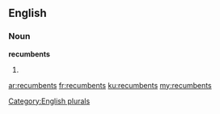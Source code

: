==English==

===Noun===
'''recumbents'''

# {{plural of|recumbent}}

[[Category:English plurals]]

[[ar:recumbents]]
[[fr:recumbents]]
[[ku:recumbents]]
[[my:recumbents]]